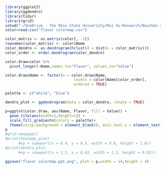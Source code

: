 ```r
library(ggplot2)
library(ggdendro)
library(tidyr)
library(grid)
setwd("~/OneDrive - The Ohio State University/Rui Xu-Research/Bourbon study II 2021S-/Data Archive")
color=read.csv("flavor colormap.csv")

color_matrix <- as.matrix(color[, -1])
rownames(color_matrix) <- color$Name
color_dendro <- as.dendrogram(hclust(d = dist(x = color_matrix)))
color_order <- order.dendrogram(color_dendro)

color.draw=color %>%
  pivot_longer(-Name,names_to="Flavor", values_to="Value")

color.draw$Name <- factor(x = color.draw$Name,
                               levels = color$Name[color_order], 
                               ordered = TRUE)

palette <- c("white", "blue")

dendro_plot <- ggdendrogram(data = color_dendro, rotate = TRUE)

p=ggplot(color.draw, aes(Name, Flavor, fill = Value)) +
  geom_tile(aes(width=1,height=1)) +
  scale_fill_gradientn(colors = palette)+
  theme(strip.background = element_blank(), axis.text.x = element_text(angle = 45,vjust=0.3,size=6), axis.text.y = element_text(size=10))
p
#grid.newpage()
#print(heatmap_plot)
      #vp = viewport(x = 0.4, y = 0.5, width = 0.8, height = 1.0))
#print(dendro_plot, 
      #vp = viewport(x = 1.5, y = 0.43, width = 1.5, height = 0.92))

```

```r
ggsave("flavor colormap.ppt.png", plot = p,width = 14,height = 4)
```

